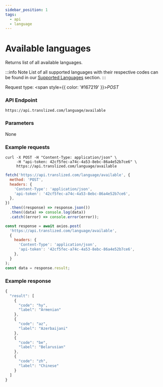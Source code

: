 ```yaml
---
sidebar_position: 1
tags:
  - api
  - language
---
```



# Available languages

Returns list of all available languages.

:::info Note
List of all supported languages with their respective codes can be found in our [Supported Languages](/docs/features/supported-languages) section.
:::

Request type: <span style={{ color: '#167219' }}>_POST_</span>

### API Endpoint

```url
https://api.translized.com/language/available
```

### Parameters

None

### Example requests

<Tabs className="api-tabs">
<TabItem value="cURL" label="cURL">

```curl
curl -X POST -H "Content-Type: application/json" \
     -H "api-token: 42cf5fec-a74c-4a53-8ebc-86a4e52b7ce6" \
     https://api.translized.com/language/available
```

</TabItem>
<TabItem value="js-fetch" label="Javascript Fetch">

```js
fetch('https://api.translized.com/language/available', {
  method: 'POST',
  headers: {
    'Content-Type': 'application/json',
    'api-token': '42cf5fec-a74c-4a53-8ebc-86a4e52b7ce6',
  },
})
  .then((response) => response.json())
  .then((data) => console.log(data))
  .catch((error) => console.error(error));
```

</TabItem>
<TabItem value="js-axios" label="Javascript Axios">

```js
const response = await axios.post(
  'https://api.translized.com/language/available',
  {
    headers: {
      'Content-Type': 'application/json',
      'api-token': '42cf5fec-a74c-4a53-8ebc-86a4e52b7ce6',
    },
  }
);
const data = response.result;
```

</TabItem>
</Tabs>

### Example response

```js
{
  "result": [
    {
      "code": "hy",
      "label": "Armenian"
    },
    {
      "code": "az",
      "label": "Azerbaijani"
    },
    {
      "code": "be",
      "label": "Belarusian"
    },
    {
      "code": "zh",
      "label": "Chinese"
    }
  ]
}
```
